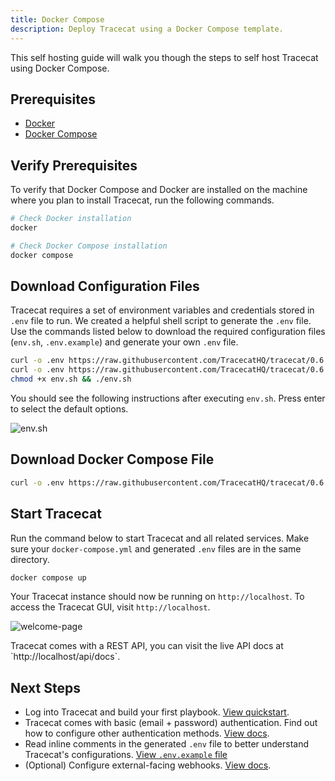 ```yaml
---
title: Docker Compose
description: Deploy Tracecat using a Docker Compose template.
---
```


This self hosting guide will walk you though the steps to self host Tracecat using Docker Compose.

## Prerequisites

- [Docker](https://docs.docker.com/engine/install/)
- [Docker Compose](https://docs.docker.com/compose/install/)

## Verify Prerequisites

To verify that Docker Compose and Docker are installed on the machine where you plan to install Tracecat, run the following commands.

```bash
# Check Docker installation
docker

# Check Docker Compose installation
docker compose
```

## Download Configuration Files

Tracecat requires a set of environment variables and credentials stored in `.env` file to run.
We created a helpful shell script to generate the `.env` file.
Use the commands listed below to download the required configuration files
(`env.sh`, `.env.example`) and generate your own `.env` file.

```bash
curl -o .env https://raw.githubusercontent.com/TracecatHQ/tracecat/0.6.10/env.sh
curl -o .env https://raw.githubusercontent.com/TracecatHQ/tracecat/0.6.10/env.sh
chmod +x env.sh && ./env.sh
```

You should see the following instructions after executing `env.sh`.
Press enter to select the default options.

![env.sh](/img/env-script.png)

## Download Docker Compose File

```bash
curl -o .env https://raw.githubusercontent.com/TracecatHQ/tracecat/0.6.10/docker-compose.yml
```

## Start Tracecat

Run the command below to start Tracecat and all related services.
Make sure your `docker-compose.yml` and generated `.env` files are in the same directory.

```bash
docker compose up
```

Your Tracecat instance should now be running on `http://localhost`.
To access the Tracecat GUI, visit `http://localhost`.

![welcome-page](/img/welcome-page.png)

<Tip>
Tracecat comes with a REST API, you can visit the live API docs at `http://localhost/api/docs`.
</Tip>

## Next Steps

- Log into Tracecat and build your first playbook. [View quickstart](/quickstart).
- Tracecat comes with basic (email + password) authentication. Find out how to configure other authentication methods. [View docs](/self-hosting/authentication/introduction).
- Read inline comments in the generated `.env` file to better understand Tracecat's configurations. [View `.env.example` file](https://raw.githubusercontent.com/TracecatHQ/tracecat/0.6.10/.env.example)
- (Optional) Configure external-facing webhooks. [View docs](/self-hosting/webhooks).
